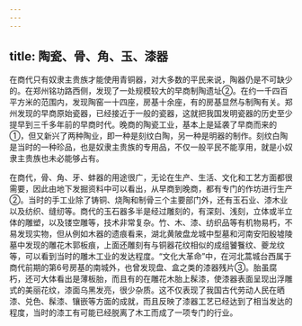 ```yaml
---
---
---
```

title: 陶瓷、骨、角、玉、漆器
---



在商代只有奴隶主贵族才能使用青铜器，对大多数的平民来说，陶器仍是不可缺少的。在郑州铭功路西侧，发现了一处规模较大的早商制陶遗址②。在约一千四百平方米的范围内，发现陶窑一十四座，房基十余座，有的房基显然与制陶有关。郑州发现的早商原始瓷器，已经接近于一般的瓷器，这就把我国发明瓷器的历史至少提早到三千多年前的早商时代。晚商的陶瓷工业，基本上是延袭了早商而来的①，但又新兴了两种陶业，即一种是刻纹白陶，另一种是明器的制作。刻纹白陶是当时的一种珍品，也是奴隶主贵族的专用品，不仅一般平民不能享用，就是小奴隶主贵族也未必能够占有。

在商代，骨、角、牙、蚌器的用途很广，无论在生产、生活、文化和工艺方面都很需要，因此由地下发掘资料中可以看出，从早商到晚商，都有专门的作坊进行生产②。当时的手工业除了铸铜、烧陶和制骨三个主要部门外，还有玉石业、漆木业以及纺织、缝纫等。商代的玉石器多半是经过雕刻的，有深刻、浅刻，立体或半立体的雕塑，以及镂空雕等，技术非常复杂。竹、木、漆、纺织品等有机物易朽，不易发现实物，但从例如木器的遗痕看来，湖北黄陂盘龙城中型墓和河南安阳殷墟陵墓中发现的雕花木郭板痕，上面还雕刻有与铜器花纹相似的成组饕餮纹、夔龙纹等，可以看到当时的雕木工业的发达程度。“文化大革命”中，在河北蒿城台西属于商代前期的第6号房基的南城外，也曾发现盘、盒之类的漆器残片③。胎虽腐朽，还可大体看出是薄板胎，而且有的在雕花木胎上髹漆，使漆器表面呈现出浮雕式的美丽花纹，漆面乌黑发亮，很少杂质。这不仅表现了我国古代劳动人民在晒漆、兑色、髹漆、镶嵌等方面的成就，而且反映了漆器工艺已经达到了相当发达的程度，当时的漆工有可能已经脱离了木工而成了一项专门的行业。